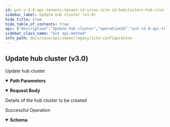 ```yaml
---
id: put-v-3-0-api-tenants-tenant-id-sites-site-id-hubclusters-hub-cluster-id
sidebar_label: Update hub cluster (v3.0)
hide_title: true
hide_table_of_contents: true
api: {"description":"Update hub cluster","operationId":"put-v3.0-api-tenants-tenant_id-sites-site_id-hubclusters-hub_cluster_id","parameters":[{"description":"Tenant Id","in":"path","name":"tenant_id","required":true,"schema":{"description":"Tenant Id","type":"string"}},{"description":"Site Id","in":"path","name":"site_id","required":true,"schema":{"description":"Site Id","type":"string"}},{"description":"Hub Cluster Id","in":"path","name":"hub_cluster_id","required":true,"schema":{"description":"Hub Cluster Id","type":"string"}}],"requestBody":{"content":{"application/json":{"schema":{"properties":{"admin_up":{"description":"Admin Up","type":"boolean"},"id":{"description":"Id","type":"string"},"load_alarm_threshold":{"description":"Load Alarm Threshold","format":"int32","type":"integer"},"name":{"description":"Name","type":"string"},"subscription_factor":{"description":"Subscription Factor","format":"float","type":"number"}}}}},"description":"Details of the hub cluster to be created"},"responses":{"200":{"content":{"application/json":{"schema":{"properties":{"admin_up":{"description":"Admin Up: ValidateEnum(enumClass = classOf[AdminState], message = Invalid enum string., nullAllowed = false) ","type":"boolean"},"id":{"description":"Id","type":"string"},"load_alarm_threshold":{"description":"Load Alarm Threshold: Digits(fraction = 0, integer = 3, ) ValidateDecimal(increment = 0, max = 0, error = INVALID_VALUE_RANGE: Invalid value range., min = 0) ","format":"int32","type":"integer"},"name":{"description":"Name: Size(max = 128, error = NAME_EXCEEDS_LIMIT: Name of the resource exceeds limit., min = 0) ","type":"string"},"subscription_factor":{"description":"Subscription Factor: Digits(fraction = 1, integer = 1, ) ValidateDecimal(increment = 5, max = 5, error = INVALID_VALUE_RANGE: Invalid value range., min = 5) ","format":"float","type":"number"}},"required":["admin_up"]}}},"description":"Successful Operation"}},"tags":["Site Configuration"],"method":"put","path":"/v3.0/api/tenants/{tenant_id}/sites/{site_id}/hubclusters/{hub_cluster_id}","jsonRequestBodyExample":{"admin_up":true,"id":"string","load_alarm_threshold":0,"name":"string","subscription_factor":0},"info":{"contact":{},"description":"List of APIs used to manage your site specific configuration attributes, and HA configuration for both branch and data center sites.","title":"Site Configuration","version":"Latest"},"postman":{"name":"Update hub cluster (v3.0)","description":{"content":"Update hub cluster","type":"text/plain"},"url":{"path":["v3.0","api","tenants",":tenant_id","sites",":site_id","hubclusters",":hub_cluster_id"],"host":["{{baseUrl}}"],"query":[],"variable":[{"disabled":false,"description":{"content":"(Required) Tenant Id","type":"text/plain"},"type":"any","value":"","key":"tenant_id"},{"disabled":false,"description":{"content":"(Required) Site Id","type":"text/plain"},"type":"any","value":"","key":"site_id"},{"disabled":false,"description":{"content":"(Required) Hub Cluster Id","type":"text/plain"},"type":"any","value":"","key":"hub_cluster_id"}]},"header":[{"key":"Content-Type","value":"application/json"},{"key":"Accept","value":"application/json"}],"method":"PUT","body":{"mode":"raw","raw":"\"\"","options":{"raw":{"language":"json"}}}}}
sidebar_class_name: "put api-method"
info_path: docs/sase/api/sdwan/legacy/site-configuration
---
```



## Update hub cluster (v3.0)



Update hub cluster

<details style={{"marginBottom":"1rem"}} data-collapsed={false} open={true}><summary style={{}}><strong>Path Parameters</strong></summary><div><ul><ParamsItem className={"paramsItem"} param={{"description":"Tenant Id","in":"path","name":"tenant_id","required":true,"schema":{"description":"Tenant Id","type":"string"}}}></ParamsItem><ParamsItem className={"paramsItem"} param={{"description":"Site Id","in":"path","name":"site_id","required":true,"schema":{"description":"Site Id","type":"string"}}}></ParamsItem><ParamsItem className={"paramsItem"} param={{"description":"Hub Cluster Id","in":"path","name":"hub_cluster_id","required":true,"schema":{"description":"Hub Cluster Id","type":"string"}}}></ParamsItem></ul></div></details><MimeTabs><TabItem label={"application/json"} value={"application/json-schema"}><details style={{}} data-collapsed={false} open={true}><summary style={{"textAlign":"left"}}><strong>Request Body</strong></summary><div style={{"textAlign":"left","marginLeft":"1rem"}}><div style={{"marginTop":"1rem","marginBottom":"1rem"}}>

Details of the hub cluster to be created

</div></div><ul style={{"marginLeft":"1rem"}}><SchemaItem collapsible={false} name={"admin_up"} required={false} schemaDescription={"Admin Up"} schemaName={"boolean"} qualifierMessage={undefined} defaultValue={undefined}></SchemaItem><SchemaItem collapsible={false} name={"id"} required={false} schemaDescription={"Id"} schemaName={"string"} qualifierMessage={undefined} defaultValue={undefined}></SchemaItem><SchemaItem collapsible={false} name={"load_alarm_threshold"} required={false} schemaDescription={"Load Alarm Threshold"} schemaName={"int32"} qualifierMessage={undefined} defaultValue={undefined}></SchemaItem><SchemaItem collapsible={false} name={"name"} required={false} schemaDescription={"Name"} schemaName={"string"} qualifierMessage={undefined} defaultValue={undefined}></SchemaItem><SchemaItem collapsible={false} name={"subscription_factor"} required={false} schemaDescription={"Subscription Factor"} schemaName={"float"} qualifierMessage={undefined} defaultValue={undefined}></SchemaItem></ul></details></TabItem></MimeTabs><div><ApiTabs><TabItem label={"200"} value={"200"}><div>

Successful Operation

</div><div><MimeTabs groupId={"mime-type"}><TabItem label={"application/json"} value={"application/json"}><SchemaTabs groupId={"schema-tabs"}><TabTtem label={"Schema"} value={"Schema"}><details style={{}} data-collapsed={false} open={true}><summary style={{"textAlign":"left"}}><strong>Schema</strong></summary><div style={{"textAlign":"left","marginLeft":"1rem"}}></div><ul style={{"marginLeft":"1rem"}}><SchemaItem collapsible={false} name={"admin_up"} required={false} schemaDescription={"Admin Up: ValidateEnum(enumClass = classOf[AdminState], message = Invalid enum string., nullAllowed = false) "} schemaName={"boolean"} qualifierMessage={undefined} defaultValue={undefined}></SchemaItem><SchemaItem collapsible={false} name={"id"} required={false} schemaDescription={"Id"} schemaName={"string"} qualifierMessage={undefined} defaultValue={undefined}></SchemaItem><SchemaItem collapsible={false} name={"load_alarm_threshold"} required={false} schemaDescription={"Load Alarm Threshold: Digits(fraction = 0, integer = 3, ) ValidateDecimal(increment = 0, max = 0, error = INVALID_VALUE_RANGE: Invalid value range., min = 0) "} schemaName={"int32"} qualifierMessage={undefined} defaultValue={undefined}></SchemaItem><SchemaItem collapsible={false} name={"name"} required={false} schemaDescription={"Name: Size(max = 128, error = NAME_EXCEEDS_LIMIT: Name of the resource exceeds limit., min = 0) "} schemaName={"string"} qualifierMessage={undefined} defaultValue={undefined}></SchemaItem><SchemaItem collapsible={false} name={"subscription_factor"} required={false} schemaDescription={"Subscription Factor: Digits(fraction = 1, integer = 1, ) ValidateDecimal(increment = 5, max = 5, error = INVALID_VALUE_RANGE: Invalid value range., min = 5) "} schemaName={"float"} qualifierMessage={undefined} defaultValue={undefined}></SchemaItem></ul></details></TabTtem></SchemaTabs></TabItem></MimeTabs></div></TabItem></ApiTabs></div>
      